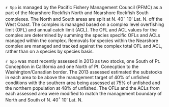`r Spp` is managed by the Pacific Fishery Management Council (PFMC) as a part of the Nearshore Rockfish North and Nearshore Rockfish South complexes.  The North and South areas are split at N. 40$^\circ$ 10' Lat. N. off the West Coast. The complex is managed based on a complex level overfishing limit (OFL) and annual catch limit (ACL). The OFL and ACL values for the complex are determined by summing the species specific OFLs and ACLs managed within the complex. Removals for species within the Nearshore complex are managed and tracked against the complex total OFL and ACL, rather than on a species by species basis.

`r Spp` was most recently assessed in 2013 as two stocks, one South of Pt. Conception in California and one North of Pt. Conecption to the Washington/Canadian border.  The 2013 assessed estimated the substocks in each area to be above the management target of 40% of unfished conditions with the southern area being assessed at 75% of unfished and the northern population at 48% of unfished. The OFLs and the ACLs from each assessed area were modified to match the management boundary of North and South of N. 40$^\circ$ 10' Lat. N.
